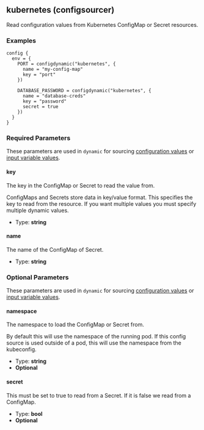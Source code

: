 ## kubernetes (configsourcer)

Read configuration values from Kubernetes ConfigMap or Secret resources.

### Examples

```hcl
config {
  env = {
    PORT = configdynamic("kubernetes", {
	  name = "my-config-map"
	  key = "port"
	})

    DATABASE_PASSWORD = configdynamic("kubernetes", {
	  name = "database-creds"
	  key = "password"
	  secret = true
	})
  }
}
```

### Required Parameters

These parameters are used in `dynamic` for sourcing [configuration values](/docs/app-config/dynamic) or [input variable values](/docs/waypoint-hcl/variables/dynamic).

#### key

The key in the ConfigMap or Secret to read the value from.

ConfigMaps and Secrets store data in key/value format. This specifies the key to read from the resource. If you want multiple values you must specify multiple dynamic values.

- Type: **string**

#### name

The name of the ConfigMap of Secret.

- Type: **string**

### Optional Parameters

These parameters are used in `dynamic` for sourcing [configuration values](/docs/app-config/dynamic) or [input variable values](/docs/waypoint-hcl/variables/dynamic).

#### namespace

The namespace to load the ConfigMap or Secret from.

By default this will use the namespace of the running pod. If this config source is used outside of a pod, this will use the namespace from the kubeconfig.

- Type: **string**
- **Optional**

#### secret

This must be set to true to read from a Secret. If it is false we read from a ConfigMap.

- Type: **bool**
- **Optional**
